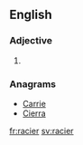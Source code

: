 ==English==

===Adjective===
{{head|en}}

# {{en-comparative of|racy}}

===Anagrams===
* [[Carrie#English|Carrie]]
* [[Cierra#English|Cierra]]

[[fr:racier]]
[[sv:racier]]